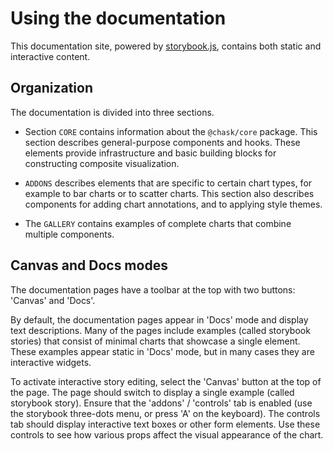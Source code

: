 
<Meta title="Using the documentation" />

# Using the documentation

This documentation site, powered by [storybook.js](https://storybook.js.org/), contains both static and interactive content.

## Organization

The documentation is divided into three sections.

- Section `CORE` contains information about the `@chask/core` package. This section describes general-purpose components and hooks. These elements provide infrastructure and basic building blocks for constructing composite visualization.

- `ADDONS` describes elements that are specific to certain chart types, for example to bar charts or to scatter charts. This section also describes components for adding chart annotations, and to applying style themes.

- The `GALLERY` contains examples of complete charts that combine multiple components.


## Canvas and Docs modes

The documentation pages have a toolbar at the top with two buttons: 'Canvas' and 'Docs'.

By default, the documentation pages appear in 'Docs' mode and display text descriptions. Many of the pages include examples (called storybook stories) that consist of minimal charts that showcase a single element. These examples appear static in 'Docs' mode, but in many cases they are interactive widgets.

To activate interactive story editing, select the 'Canvas' button at the top of the page. The page should switch to display a single example (called storybook story). Ensure that the 'addons' / 'controls' tab is enabled (use the storybook three-dots menu, or press 'A' on the keyboard). The controls tab should display interactive text boxes or other form elements. Use these controls to see how various props affect the visual appearance of the chart.
